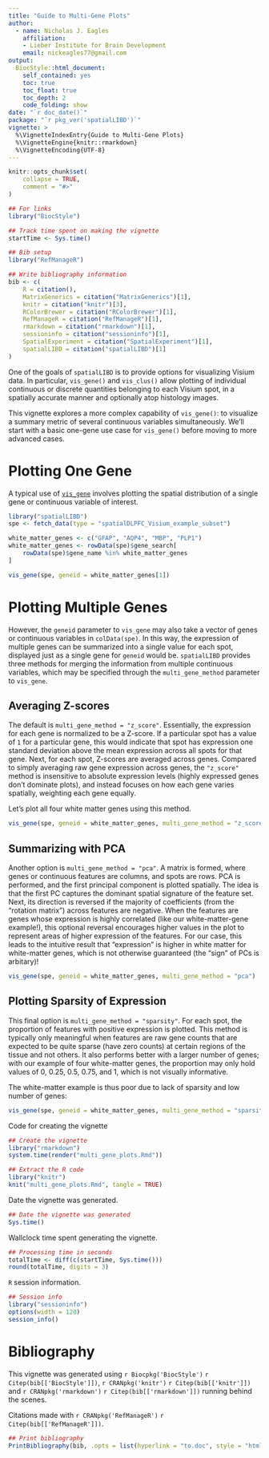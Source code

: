 ```yaml
---
title: "Guide to Multi-Gene Plots"
author: 
  - name: Nicholas J. Eagles
    affiliation:
    - Lieber Institute for Brain Development
    email: nickeagles77@gmail.com
output: 
  BiocStyle::html_document:
    self_contained: yes
    toc: true
    toc_float: true
    toc_depth: 2
    code_folding: show
date: "`r doc_date()`"
package: "`r pkg_ver('spatialLIBD')`"
vignette: >
  %\VignetteIndexEntry{Guide to Multi-Gene Plots}
  %\VignetteEngine{knitr::rmarkdown}
  %\VignetteEncoding{UTF-8}  
---
```


```r
knitr::opts_chunk$set(
    collapse = TRUE,
    comment = "#>"
)
```

```r
## For links
library("BiocStyle")

## Track time spent on making the vignette
startTime <- Sys.time()

## Bib setup
library("RefManageR")

## Write bibliography information
bib <- c(
    R = citation(),
    MatrixGenerics = citation("MatrixGenerics")[1],
    knitr = citation("knitr")[3],
    RColorBrewer = citation("RColorBrewer")[1],
    RefManageR = citation("RefManageR")[1],
    rmarkdown = citation("rmarkdown")[1],
    sessioninfo = citation("sessioninfo")[1],
    SpatialExperiment = citation("SpatialExperiment")[1],
    spatialLIBD = citation("spatialLIBD")[1]
)
```

One of the goals of `spatialLIBD` is to provide options for visualizing Visium data. In
particular, `vis_gene()` and `vis_clus()` allow plotting of individual continuous or
discrete quantities belonging to each Visium spot, in a spatially accurate manner and
optionally atop histology images.

This vignette explores a more complex capability of `vis_gene()`: to visualize a summary
metric of several continuous variables simultaneously. We'll start with a basic one-gene
use case for `vis_gene()` before moving to more advanced cases.

# Plotting One Gene

A typical use of [`vis_gene`](http://research.libd.org/spatialLIBD/reference/vis_gene.html) involves
plotting the spatial distribution of a single gene or continuous variable of interest.

```r
library("spatialLIBD")
spe <- fetch_data(type = "spatialDLPFC_Visium_example_subset")

white_matter_genes <- c("GFAP", "AQP4", "MBP", "PLP1")
white_matter_genes <- rowData(spe)$gene_search[
    rowData(spe)$gene_name %in% white_matter_genes
]
```

```r
vis_gene(spe, geneid = white_matter_genes[1])
```

# Plotting Multiple Genes

However, the `geneid` parameter to `vis_gene` may also take a vector of genes or continuous
variables in `colData(spe)`. In this way, the expression of multiple genes can be summarized
into a single value for each spot, displayed just as a single gene for `geneid` would be.
`spatialLIBD` provides three methods for merging the information from multiple continuous
variables, which may be specified through the `multi_gene_method` parameter to `vis_gene`.

## Averaging Z-scores

The default is `multi_gene_method = "z_score"`. Essentially, the expression for each gene is
normalized to be a Z-score. If a particular spot has a value of `1` for a particular gene,
this would indicate that spot has expression one standard deviation above the mean expression
across all spots for that gene. Next, for each spot, Z-scores are averaged across genes.
Compared to simply averaging raw gene expression across genes, the `"z_score"` method
is insensitive to absolute expression levels (highly expressed genes don't dominate plots),
and instead focuses on how each gene varies spatially, weighting each gene equally.

Let's plot all four white matter genes using this method.

```r
vis_gene(spe, geneid = white_matter_genes, multi_gene_method = "z_score")
```

## Summarizing with PCA

Another option is `multi_gene_method = "pca"`. A matrix is formed, where genes or continuous
features are columns, and spots are rows. PCA is performed, and the first principal component
is plotted spatially. The idea is that the first PC captures the dominant spatial signature
of the feature set. Next, its direction is reversed if the majority of coefficients (from the
"rotation matrix") across features are negative. When the features are genes whose expression
is highly correlated (like our white-matter-gene example!), this optional reversal encourages
higher values in the plot to represent areas of higher expression of the features. For our case,
this leads to the intuitive result that "expression" is higher in white matter for white-matter
genes, which is not otherwise guaranteed (the "sign" of PCs is arbitary)!

```r
vis_gene(spe, geneid = white_matter_genes, multi_gene_method = "pca")
```

## Plotting Sparsity of Expression

This final option is `multi_gene_method = "sparsity"`. For each spot, the proportion of features
with positive expression is plotted. This method is typically only meaningful when features
are raw gene counts that are expected to be quite sparse (have zero counts) at certain regions
of the tissue and not others. It also performs better with a larger number of genes; with our
example of four white-matter genes, the proportion may only hold values of 0, 0.25, 0.5, 0.75,
and 1, which is not visually informative.

The white-matter example is thus poor due to lack of sparsity and low number of genes:

```r
vis_gene(spe, geneid = white_matter_genes, multi_gene_method = "sparsity")
```

Code for creating the vignette

```r
## Create the vignette
library("rmarkdown")
system.time(render("multi_gene_plots.Rmd"))

## Extract the R code
library("knitr")
knit("multi_gene_plots.Rmd", tangle = TRUE)
```


Date the vignette was generated.

```r
## Date the vignette was generated
Sys.time()
```

Wallclock time spent generating the vignette.

```r
## Processing time in seconds
totalTime <- diff(c(startTime, Sys.time()))
round(totalTime, digits = 3)
```

`R` session information.

```r
## Session info
library("sessioninfo")
options(width = 120)
session_info()
```

# Bibliography

This vignette was generated using `r Biocpkg('BiocStyle')` `r Citep(bib[['BiocStyle']])`, `r CRANpkg('knitr')` `r Citep(bib[['knitr']])` and `r CRANpkg('rmarkdown')` `r Citep(bib[['rmarkdown']])` running behind the scenes.

Citations made with `r CRANpkg('RefManageR')` `r Citep(bib[['RefManageR']])`.

```r
## Print bibliography
PrintBibliography(bib, .opts = list(hyperlink = "to.doc", style = "html"))
```
